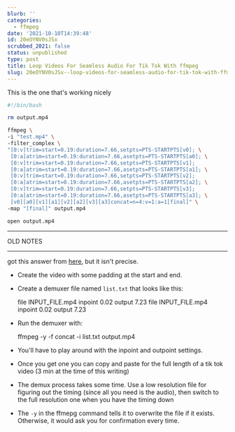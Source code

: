 ```yaml
---
blurb: ''
categories:
  - ffmpeg
date: '2021-10-10T14:39:48'
id: 20eOYNV0sJSx
scrubbed_2021: false
status: unpublished
type: post
title: Loop Videos For Seamless Audio For Tik Tok With ffmpeg
slug: 20eOYNV0sJSx--loop-videos-for-seamless-audio-for-tik-tok-with-ffmpeg
---
```


This is the one that's working nicely

```bash
#!/bin/bash

rm output.mp4

ffmpeg \
-i "test.mp4" \
-filter_complex \
"[0:v]trim=start=0.19:duration=7.66,setpts=PTS-STARTPTS[v0]; \
 [0:a]atrim=start=0.19:duration=7.66,asetpts=PTS-STARTPTS[a0]; \
 [0:v]trim=start=0.19:duration=7.66,setpts=PTS-STARTPTS[v1];
 [0:a]atrim=start=0.19:duration=7.66,asetpts=PTS-STARTPTS[a1]; \
 [0:v]trim=start=0.19:duration=7.66,setpts=PTS-STARTPTS[v2];
 [0:a]atrim=start=0.19:duration=7.66,asetpts=PTS-STARTPTS[a2]; \
 [0:v]trim=start=0.19:duration=7.66,setpts=PTS-STARTPTS[v3];
 [0:a]atrim=start=0.19:duration=7.66,asetpts=PTS-STARTPTS[a3]; \
 [v0][a0][v1][a1][v2][a2][v3][a3]concat=n=4:v=1:a=1[final]" \
-map "[final]" output.mp4

open output.mp4
```







---

OLD NOTES

---

got this answer from [here](https://stackoverflow.com/a/42750147/102401), but it isn't precise.




- Create the video with some padding at the start and end. 

- Create a demuxer file named `list.txt` that looks like this:

    file INPUT_FILE.mp4
    inpoint 0.02
    output 7.23
    file INPUT_FILE.mp4
    inpoint 0.02
    output 7.23
    
- Run the demuxer with:

    ffmpeg -y -f concat -i list.txt output.mp4
    
    
- You'll have to play around with the inpoint and outpoint settings. 

- Once you get one you can copy and paste for the full length of a tik tok video (3 min at the time of this writing)

- The demux process takes some time. Use a low resolution file for figuring out the timing (since all you need is the audio), then switch to the full resolution one when you have the timing down

- The `-y` in the ffmepg command tells it to overwrite the file if it exists. Otherwise, it would ask you for confirmation every time.
